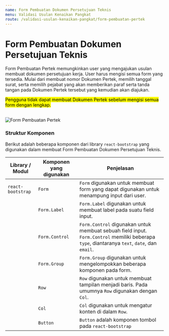 ```yaml
---
name: Form Pembuatan Dokumen Persetujuan Teknis
menu: Validasi Usulan Kenaikan Pangkat
route: /validasi-usulan-kenaikan-pangkat/form-pembuatan-pertek
---
```


# Form Pembuatan Dokumen Persetujuan Teknis

Form Pembuatan Pertek memungkinkan user yang mengajukan usulan
membuat dokumen persetujuan kerja. User harus
mengisi semua form yang tersedia. Mulai dari membuat nomor
Dokumen Pertek, memilih tanggal surat, serta memilih
pejabat yang akan memberikan paraf serta tanda tangan
pada Dokumen Pertek tersebut yang kemudian akan diajukan.

<mark>Pengguna tidak dapat membuat Dokumen Pertek sebelum mengisi semua form dengan lengkap.</mark>
<br />
<br />

![Form Pembuatan Pertek](../../src/img/validasi-usulan-kenaikan-pangkat/Pembuatan_DokPertek.jpg)

### Struktur Komponen

Berikut adalah beberapa komponen dari library `react-bootstrap` yang
digunakan dalam membuat Form Pembuatan Dokumen Persetujuan Teknis.

| Library / Modul   | Komponen yang digunakan | Penjelasan                                                                                                                                   |
| ----------------- | ----------------------- | -------------------------------------------------------------------------------------------------------------------------------------------- |
| `react-bootstrap` | `Form`                  | `Form` digunakan untuk membuat form yang dapat digunakan untuk menampung input dari user.                                                    |
|                   | `Form.Label`            | `Form.Label` digunakan untuk membuat label pada suatu field input.                                                                           |
|                   | `Form.Control`          | `Form.Control` digunakan untuk membuat sebuah field input. `Form.Control` memiliki beberapa `type`, diantaranya `text`, `date`, dan `email`. |
|                   | `Form.Group`            | `Form.Group` digunakan untuk mengelompokkan beberapa komponen pada form.                                                                     |
|                   | `Row`                   | `Row` digunakan untuk membuat tampilan menjadi baris. Pada umumnya `Row` digunakan dengan `Col`.                                             |
|                   | `Col`                   | `Col` digunakan untuk mengatur konten di dalam `Row`.                                                                                        |
|                   | `Button`                | `Button` adalah komponen tombol pada `react-bootstrap`                                                                                       |
